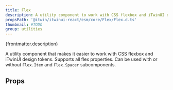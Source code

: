 ```yaml
---
title: Flex
description: A utility component to work with CSS flexbox and iTwinUI design tokens.
propsPath: '@itwin/itwinui-react/esm/core/Flex/Flex.d.ts'
thumbnail: #TODO
group: utilities
---
```


<p>{frontmatter.description}</p>

<Placeholder componentPageName='flex--basic' />

<LiveExample src='Flex.main.jsx'>
  <AllExamples.FlexMainExample client:load />
</LiveExample>

A utility component that makes it easier to work with CSS flexbox and iTwinUI design tokens. Supports all flex properties. Can be used with or without `Flex.Item` and `Flex.Spacer` subcomponents.

## Props

<PropsTable path={frontmatter.propsPath} />
